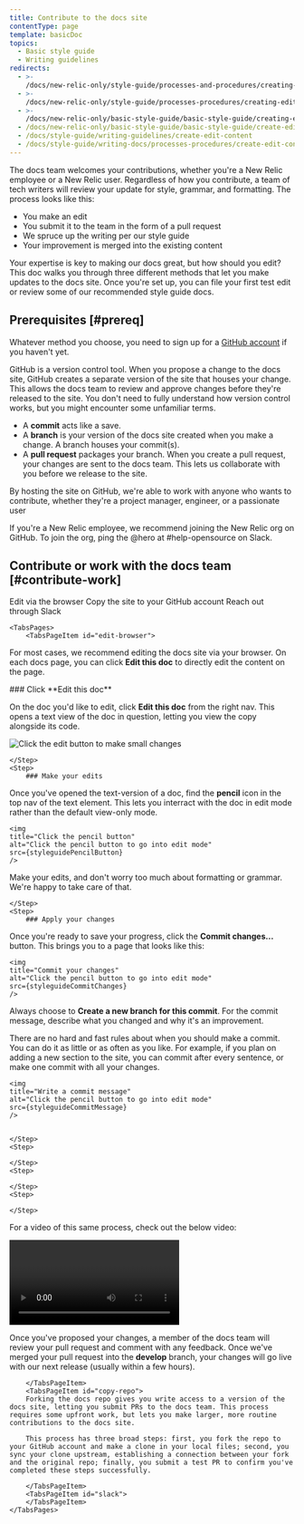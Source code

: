 ```yaml
---
title: Contribute to the docs site 
contentType: page
template: basicDoc
topics:
  - Basic style guide
  - Writing guidelines
redirects:
  - >-
    /docs/new-relic-only/style-guide/processes-and-procedures/creating-and-editing-content
  - >-
    /docs/new-relic-only/style-guide/processes-procedures/creating-editing-content
  - >-
    /docs/new-relic-only/basic-style-guide/basic-style-guide/creating-editing-content
  - /docs/new-relic-only/basic-style-guide/basic-style-guide/create-edit-content
  - /docs/style-guide/writing-guidelines/create-edit-content
  - /docs/style-guide/writing-docs/processes-procedures/create-edit-content
---
```









The docs team welcomes your contributions, whether you're a New Relic employee or a New Relic user. Regardless of how you contribute, a team of tech writers will review your update for style, grammar, and formatting. The process looks like this:

* You make an edit
* You submit it to the team in the form of a pull request
* We spruce up the writing per our style guide
* Your improvement is merged into the existing content

Your expertise is key to making our docs great, but how should you edit? This doc walks you through three different methods that let you make updates to the docs site. Once you're set up, you can file your first test edit or review some of our recommended style guide docs. 


## Prerequisites [#prereq]

Whatever method you choose, you need to sign up for a [GitHub account](https://github.com/join) if you haven't yet.


GitHub is a version control tool. When you propose a change to the docs site, GitHub creates a separate version of the site that houses your change. This allows the docs team to review and approve changes before they're released to the site. You don't need to fully understand how version control works, but you might encounter some unfamiliar terms.   

* A **commit** acts like a save. 
* A **branch** is your version of the docs site created when you make a change. A branch houses your commit(s).
* A **pull request** packages your branch. When you create a pull request, your changes are sent to the docs team. This lets us collaborate with you before we release to the site. 

By hosting the site on GitHub, we're able to work with anyone who wants to contribute, whether they're a project manager, engineer, or a passionate user

<Callout variant="tip">
If you're a New Relic employee, we recommend joining the New Relic org on GitHub. To join the org, ping the @hero at #help-opensource on Slack. 
</Callout>

## Contribute or work with the docs team [#contribute-work]

<Tabs>
	<TabsBar>
        <TabsBarItem id="edit-browser">
            Edit via the browser
        </TabsBarItem>
        <TabsBarItem id="copy-repo">
            Copy the site to your GitHub account
        </TabsBarItem>
        <TabsBarItem id="slack">
            Reach out through Slack
        </TabsBarItem>
  </TabsBar>

    <TabsPages>
        <TabsPageItem id="edit-browser">

For most cases, we recommend editing the  docs site via your browser. On each docs page, you can click **Edit this doc** to directly edit the content on the page. 

<Steps>
    <Step>
    ### Click **Edit this doc** 

On the doc you'd like to edit, click **Edit this doc** from the right nav. This opens a text view of the doc in question, letting you view the copy alongside its code. 
    
  <img
    title="Make small changes to a doc"
    alt="Click the edit button to make small changes"
    src={styleguideEditDoc}
  />

    </Step>
    <Step>
        ### Make your edits 

Once you've opened the text-version of a doc, find the **pencil** icon in the top nav of the text element. This lets you interract with the doc in edit mode rather than the default view-only mode. 

    <img
    title="Click the pencil button"
    alt="Click the pencil button to go into edit mode"
    src={styleguidePencilButton}
    /> 

Make your edits, and don't worry too much about formatting or grammar. We're happy to take care of that.

    </Step>
    <Step>
        ### Apply your changes

Once you're ready to save your progress, click the **Commit changes...** button. This brings you to a page that looks like this:

    <img
    title="Commit your changes"
    alt="Click the pencil button to go into edit mode"
    src={styleguideCommitChanges}
    />

Always choose to **Create a new branch for this commit**. For the commit message, describe what you changed and why it's an improvement. 

There are no hard and fast rules about when you should make a commit. You can do it as little or as often as you like. For example, if you plan on adding a new section to the site, you can commit after every sentence, or make one commit with all your changes. 

    <img
    title="Write a commit message"
    alt="Click the pencil button to go into edit mode"
    src={styleguideCommitMessage}
    />


    </Step>
    <Step>
        
    </Step>
    <Step>
        
    </Step>
    <Step>
        
    </Step>
</Steps>


For a video of this same process, check out the below video:

<Video
  type="wistia"
  id="7hg3erav5p"
/>

Once you've proposed your changes, a member of the docs team will review your pull request and comment with any feedback. Once we've merged your pull request into the **develop** branch, your changes will go live with our next release (usually within a few hours).

        </TabsPageItem>
        <TabsPageItem id="copy-repo">
        Forking the docs repo gives you write access to a version of the docs site, letting you submit PRs to the docs team. This process requires some upfront work, but lets you make larger, more routine contributions to the docs site. 

        This process has three broad steps: first, you fork the repo to your GitHub account and make a clone in your local files; second, you sync your clone upstream, establishing a connection between your fork and the original repo; finally, you submit a test PR to confirm you've completed these steps successfully. 

        </TabsPageItem>
        <TabsPageItem id="slack">
        </TabsPageItem>
    </TabsPages>
</Tabs>

